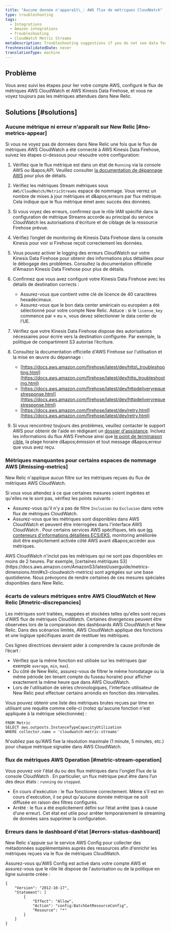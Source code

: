 ```yaml
---
title: "Aucune donnée n'apparaît\_: AWS flux de métriques CloudWatch"
type: troubleshooting
tags:
  - Integrations
  - Amazon integrations
  - Troubleshooting
  - CloudWatch Metric Streams
metaDescription: Troubleshooting suggestions if you do not see data for your AWS CloudWatch Metric Streams integration in the New Relic infrastructure UI.
freshnessValidatedDate: never
translationType: machine
---
```


## Problème

Vous avez suivi les étapes pour lier votre compte AWS, configuré le flux de métriques AWS CloudWatch et AWS Kinesis Data Firehose, et vous ne voyez toujours pas les métriques attendues dans New Relic.

## Solutions [#solutions]

### Aucune métrique ni erreur n'apparaît sur New Relic [#no-metrics-appear]

Si vous ne voyez pas de données dans New Relic une fois que le flux de métriques AWS CloudWatch a été connecté à AWS Kinesis Data Firehose, suivez les étapes ci-dessous pour résoudre votre configuration:

1. Vérifiez que le flux métrique est dans un état de `Running` via la console AWS ou l&amp;apos;API. Veuillez consulter [la documentation de dépannage AWS](https://docs.aws.amazon.com/AmazonCloudWatch/latest/monitoring/CloudWatch-metric-streams-troubleshoot.html) pour plus de détails.

2. Vérifiez les métriques Stream métriques sous `AWS/CloudWatch/MetricStreams` espace de nommage. Vous verrez un nombre de mises à jour métriques et d&amp;apos;erreurs par flux métrique. Cela indique que le flux métrique émet avec succès des données.

3. Si vous voyez des erreurs, confirmez que le rôle IAM spécifié dans la configuration de métrique Streams accorde au principal du service CloudWatch les autorisations d'écriture et de ciblage de la ressource Firehose prévue.

4. Vérifiez l’onglet de monitoring de Kinesis Data Firehose dans la console Kinesis pour voir si Firehose reçoit correctement les données.

5. Vous pouvez activer le logging des erreurs CloudWatch sur votre Kinesis Data Firehose pour obtenir des informations plus détaillées pour le débogage des problèmes. Consultez la documentation officielle d'Amazon Kinesis Data Firehose pour plus de détails.

6. Confirmez que vous avez configuré votre Kinesis Data Firehose avec les détails de destination corrects :

   * Assurez-vous que <InlinePopover type="licenseKey" />contient votre clé de licence de 40 caractères hexadécimaux.
   * Assurez-vous que le bon data center américain ou européen a été sélectionné pour votre compte New Relic. Astuce : si le `license_key` commence par « eu », vous devez sélectionner le data center de l’UE.

7. Vérifiez que votre Kinesis Data Firehose dispose des autorisations nécessaires pour écrire vers la destination configurée. Par exemple, la politique de compartiment S3 autorise l’écriture.

8. Consultez la documentation officielle d'AWS Firehose sur l'utilisation et la mise en œuvre du dépannage :

   * [https://docs.aws.amazon.com/firehose/latest/dev/http\_troubleshooting.html](https://docs.aws.amazon.com/firehose/latest/dev/http_troubleshooting.html)
   * [https://docs.aws.amazon.com/firehose/latest/dev/httpdeliveryrequestresponse.html](https://docs.aws.amazon.com/firehose/latest/dev/httpdeliveryrequestresponse.html)
   * [https://docs.aws.amazon.com/firehose/latest/dev/retry.html](https://docs.aws.amazon.com/firehose/latest/dev/retry.html)

9. Si vous rencontrez toujours des problèmes, veuillez contacter le support AWS pour obtenir de l'aide en rédigeant un [dossier d'assistance](https://docs.aws.amazon.com/awssupport/latest/user/case-management.html). Incluez les informations du flux AWS Firehose ainsi que [le point de terminaison cible](/docs/infrastructure/amazon-integrations/connect/cloudwatch-metric-streams/aws-metric-stream-setup#manual-setup), la plage horaire d&amp;apos;émission et tout message d&amp;apos;erreur que vous avez reçu.

### Métriques manquantes pour certains espaces de nommage AWS [#missing-metrics]

New Relic n'applique aucun filtre sur les métriques reçues du flux de métriques AWS CloudWatch.

Si vous vous attendez à ce que certaines mesures soient ingérées et qu'elles ne le sont pas, vérifiez les points suivants :

* Assurez-vous qu'il n'y a pas de filtre `Inclusion` ou `Exclusion` dans votre flux de métriques CloudWatch.
* Assurez-vous que les métriques sont disponibles dans AWS CloudWatch et peuvent être interrogées dans l'interface AWS CloudWatch . Pour certains services AWS spécifiques, tels que [les conteneurs d'informations détaillées ECS/EKS](https://docs.aws.amazon.com/AmazonCloudWatch/latest/monitoring/deploy-container-insights.html), monitoring améliorée doit être explicitement activée côté AWS avant d&amp;apos;accéder aux métriques.

<Callout variant="important">
  AWS CloudWatch n'inclut pas les métriques qui ne sont pas disponibles en moins de 2 heures. Par exemple, [certaines métriques S3](https://docs.aws.amazon.com/AmazonS3/latest/userguide/metrics-dimensions.html#s3-cloudwatch-metrics) sont agrégées sur une base quotidienne. Nous prévoyons de rendre certaines de ces mesures spéciales disponibles dans New Relic.
</Callout>

### écarts de valeurs métriques entre AWS CloudWatch et New Relic [#metric-discrepancies]

Les métriques sont traitées, mappées et stockées telles qu'elles sont reçues d'AWS flux de métriques CloudWatch. Certaines divergences peuvent être observées lors de la comparaison des dashboards AWS CloudWatch et New Relic. Dans des scénarios limités, AWS CloudWatch applique des fonctions et une logique spécifiques avant de restituer les métriques.

Ces lignes directrices devraient aider à comprendre la cause profonde de l’écart :

* Vérifiez que la même fonction est utilisée sur les métriques (par exemple `average`, `min`, `max`).
* Du côté de New Relic, assurez-vous de filtrer le même horodatage ou la même période (en tenant compte du fuseau horaire) pour afficher exactement la même heure que dans AWS CloudWatch.
* Lors de l'utilisation de séries chronologiques, l'interface utilisateur de New Relic peut effectuer certains arrondis en fonction des intervalles.

Vous pouvez obtenir une liste des métriques brutes reçues par time en utilisant une requête comme celle-ci (notez qu'aucune fonction n'est appliquée à la métrique sélectionnée) :

```
FROM Metric
SELECT aws.outposts.InstanceTypeCapacityUtilization
WHERE collector.name = 'cloudwatch-metric-streams'
```

N'oubliez pas qu'AWS fixe la résolution maximale (1 minute, 5 minutes, etc.) pour chaque métrique signalée dans AWS CloudWatch.

### flux de métriques AWS Operation [#metric-stream-operation]

Vous pouvez voir l'état du ou des flux métriques dans l'onglet Flux de la console CloudWatch . En particulier, un flux métrique peut être dans l’un des deux états : `running` ou `stopped`.

* En cours d'exécution : le flux fonctionne correctement. Même s'il est en cours d'exécution, il se peut qu'aucune donnée métrique ne soit diffusée en raison des filtres configurés.
* Arrêté : le flux a été explicitement défini sur l’état arrêté (pas à cause d’une erreur). Cet état est utile pour arrêter temporairement le streaming de données sans supprimer la configuration.

### Erreurs dans le dashboard d'état [#errors-status-dashboard]

New Relic s'appuie sur le service AWS Config pour collecter des métadonnées supplémentaires auprès des ressources afin d'enrichir les métriques reçues via le flux de métriques CloudWatch.

Assurez-vous qu'AWS Config est activé dans votre compte AWS et assurez-vous que le rôle lié dispose de l'autorisation ou de la politique en ligne suivante créée :

```
{
    "Version": "2012-10-17",
    "Statement": [
        {
            "Effect": "Allow",
            "Action": "config:BatchGetResourceConfig",
            "Resource": "*"
        }
    ]
}
```